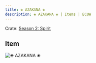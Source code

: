 ```yaml
---
title: ❀ AZAKANA ❀
description: ❀ AZAKANA ❀ | Items | BCUW
---
```


Crate: [Season 2: Spirit](/crates/season/s2/)

## Item
![❀ AZAKANA ❀](https://cdn.bcuw.xyz/2D/spirit/azakana.png)
